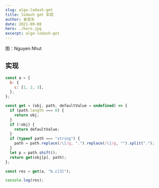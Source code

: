 ```yaml
---
slug: algo-lodash-get
title: lodash get 实现
author: 袁官东
date: 2021-09-08
hero: ./hero.jpg
excerpt: algo-lodash-get
---
```


<div className={"img-desc"}>图：Nguyen Nhut</div>


## 实现

```js
const a = {
  b: {
    c: [1, 2, 3],
  },
};

const get = (obj, path, defaultValue = undefined) => {
  if (path.length === 0) {
    return obj;
  }
  if (!obj) {
    return defaultValue;
  }
  if (typeof path === "string") {
    path = path.replace(/\[/g, ".").replace(/\]/g, "").split(".");
  }
  let p = path.shift();
  return get(obj[p], path);
};

const res = get(a, "b.c[3]");

console.log(res);
```
